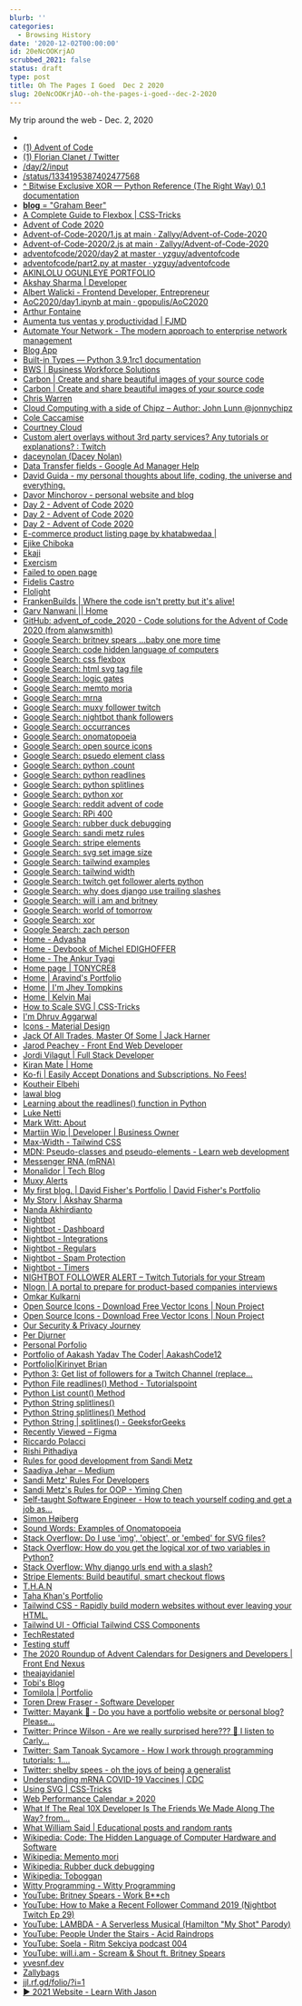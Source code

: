 ```yaml
---
blurb: ''
categories:
  - Browsing History
date: '2020-12-02T00:00:00'
id: 20eNcOOKrjAO
scrubbed_2021: false
status: draft
type: post
title: Oh The Pages I Goed  Dec 2 2020
slug: 20eNcOOKrjAO--oh-the-pages-i-goed--dec-2-2020
---
```


My trip around the web - Dec. 2, 2020

- [](https://twitter.com/thesammyhannah)
- [(1) Advent of Code](https://www.reddit.com/r/adventofcode/)
- [(1) Florian Clanet / Twitter](https://twitter.com/messages/52743833-1369152438)
- [/day/2/input](https://adventofcode.com/2020/day/2/input)
- [/status/1334195387402477568](https://twitter.com/jessica_schalz/status/1334195387402477568)
- [^ Bitwise Exclusive XOR — Python Reference (The Right Way) 0.1 documentation](https://python-reference.readthedocs.io/en/latest/docs/operators/bitwise_XOR.html)
- [__blog__ = "Graham Beer"](https://graham-beer.github.io/)
- [A Complete Guide to Flexbox | CSS-Tricks](https://css-tricks.com/snippets/css/a-guide-to-flexbox/)
- [Advent of Code 2020](https://adventofcode.com/)
- [Advent-of-Code-2020/1.js at main · Zallyy/Advent-of-Code-2020](https://github.com/Zallyy/Advent-of-Code-2020/blob/main/2-Password_Philosophy/1.js)
- [Advent-of-Code-2020/2.js at main · Zallyy/Advent-of-Code-2020](https://github.com/Zallyy/Advent-of-Code-2020/blob/main/2-Password_Philosophy/2.js)
- [adventofcode/2020/day2 at master · yzguy/adventofcode](https://github.com/yzguy/adventofcode/tree/master/2020/day2)
- [adventofcode/part2.py at master · yzguy/adventofcode](https://github.com/yzguy/adventofcode/blob/master/2020/day2/part2.py)
- [AKINLOLU OGUNLEYE PORTFOLIO](https://akinloludavid.github.io/akinlolu/index.html)
- [Akshay Sharma | Developer](https://portfolio-akshay.netlify.app/)
- [Albert Walicki - Frontend Developer, Entrepreneur](https://www.albertwalicki.com/)
- [AoC2020/day1.ipynb at main · gpopulis/AoC2020](https://github.com/gpopulis/AoC2020/blob/main/day1.ipynb)
- [Arthur Fontaine](https://arthurfontaine.fr/)
- [Aumenta tus ventas y productividad | FJMD](https://fjmd.es/)
- [Automate Your Network - The modern approach to enterprise network management](https://www.automateyournetwork.ca/)
- [Blog App](https://semicolon-blog.netlify.app/)
- [Built-in Types — Python 3.9.1rc1 documentation](https://docs.python.org/3/library/stdtypes.html)
- [BWS | Business Workforce Solutions](http://businessworkforcesolutions.co.uk/)
- [Carbon | Create and share beautiful images of your source code](https://carbon.now.sh/?bg=rgba%28171%2C+184%2C+195%2C+1%29&t=seti&wt=none&l=julia&ds=true&dsyoff=20px&dsblur=68px&wc=true&wa=true&pv=56px&ph=56px&ln=false&fl=1&fm=Hack&fs=14px&lh=133%25&si=false&es=2x&wm=false&code=function%2520part1%28input_file%253A%253AString%29%250A%250A%2520%2520%2520%2520n_valid%2520%253D%25200%250A%250A%2520%2520%2520%2520for%2520line%2520in%2520eachline%28input_file%29%250A%2520%2520%2520%2520%2520%2520%2520%2520min%252C%2520max%252C%2520letter%252C%2520password%2520%253D%2520match%28r%2522%28%255Cd%252B%29-%28%255Cd%252B%29%2520%28%255Ba-z%255D%29%253A%2520%28%255Cw%252B%29%2522%252C%2520line%29.captures%250A%250A%2520%2520%2520%2520%2520%2520%2520%2520min%2520%253D%2520parse%28Int%252C%2520min%29%250A%2520%2520%2520%2520%2520%2520%2520%2520max%2520%253D%2520parse%28Int%252C%2520max%29%250A%250A%2520%2520%2520%2520%2520%2520%2520%2520if%2520min%2520%253C%253D%2520count%28letter%252C%2520password%29%2520%253C%253D%2520max%250A%2520%2520%2520%2520%2520%2520%2520%2520%2520%2520%2520%2520n_valid%2520%252B%253D%25201%250A%2520%2520%2520%2520%2520%2520%2520%2520end%250A%2520%2520%2520%2520end%250A%250A%2520%2520%2520%2520return%2520n_valid%250Aend%250A%250A%250Afunction%2520part2%28input_file%253A%253AString%29%250A%250A%2520%2520%2520%2520n_valid%2520%253D%25200%250A%250A%2520%2520%2520%2520for%2520line%2520in%2520eachline%28input_file%29%250A%2520%2520%2520%2520%2520%2520%2520%2520ix1%252C%2520ix2%252C%2520letter%252C%2520password%2520%253D%2520match%28r%2522%28%255Cd%252B%29-%28%255Cd%252B%29%2520%28%255Ba-z%255D%29%253A%2520%28%255Cw%252B%29%2522%252C%2520line%29.captures%250A%250A%2520%2520%2520%2520%2520%2520%2520%2520ix1%2520%253D%2520parse%28Int%252C%2520ix1%29%250A%2520%2520%2520%2520%2520%2520%2520%2520ix2%2520%253D%2520parse%28Int%252C%2520ix2%29%250A%2520%2520%2520%2520%2520%2520%2520%2520letter%2520%253D%2520only%28letter%29%250A%250A%250A%2520%2520%2520%2520%2520%2520%2520%2520if%2520%28password%255Bix1%255D%2520%253D%253D%2520letter%29%2520%25E2%258A%25BB%2520%28password%255Bix2)
- [Carbon | Create and share beautiful images of your source code](https://carbon.now.sh/?bg=rgba%28171%2C+184%2C+195%2C+1%29&t=monokai&wt=none&l=text%2Fapache&ds=true&dsyoff=20px&dsblur=68px&wc=true&wa=true&pv=56px&ph=56px&ln=false&fl=1&fm=Hack&fs=14px&lh=133%25&si=false&es=2x&wm=false)
- [Chris Warren](https://chriswarren.dev/#home)
- [Cloud Computing with a side of Chipz – Author: John Lunn @jonnychipz](https://jonnychipz.com/)
- [Cole Caccamise](https://www.colecaccamise.com/)
- [Courtney Cloud](https://courtneycloud.tech/)
- [Custom alert overlays without 3rd party services? Any tutorials or explanations? : Twitch](https://www.reddit.com/r/Twitch/comments/bjkbw3/custom_alert_overlays_without_3rd_party_services/)
- [daceynolan (Dacey Nolan)](https://github.com/daceynolan)
- [Data Transfer fields - Google Ad Manager Help](https://support.google.com/admanager/table/7401123)
- [David Guida - my personal thoughts about life, coding, the universe and everything.](https://www.davideguida.com/)
- [Davor Minchorov - personal website and blog](https://davorminchorov.com/)
- [Day 2 - Advent of Code 2020](https://adventofcode.com/2020/day/2)
- [Day 2 - Advent of Code 2020](https://adventofcode.com/2020/day/2#part2)
- [Day 2 - Advent of Code 2020](https://adventofcode.com/2020/day/2/answer)
- [E-commerce product listing page by khatabwedaa |](https://tailwindcomponents.com/component/e-commerce-product-listing-page)
- [Ejike Chiboka](https://ejike.dev/)
- [Ekaji](https://ekajionah.vercel.app/)
- [Exercism](https://exercism.io/)
- [Failed to open page](https://brianchildess.co/)
- [Fidelis Castro](http://fideliscastro.rf.gd/?i=1)
- [Flolight](https://blog.flolight.dev/)
- [FrankenBuilds | Where the code isn't pretty but it's alive!](https://www.frankenbuilds.com/)
- [Garv Nanwani || Home](https://garvnanwani.netlify.app/)
- [GitHub: advent_of_code_2020 - Code solutions for the Advent of Code 2020 (from alanwsmith)](https://github.com/alanwsmith/advent_of_code_2020)
- [Google Search: britney spears ...baby one more time](https://www.google.com/search?newwindow=1&client=safari&rls=en&q=britney+spears+...baby+one+more+time&stick=H4sIAAAAAAAAAONgFuLQz9U3MDRNM1fi0U_XNyw2MM2NrypM0hLLTrbSzy0tzkzWTywqySwusSrOz0svfsR4mZFb4OWPe8JSJxknrTl5jfEQIxcOtUIqXGyueSWZJZVCUlw8UnCbNBikuLgQ9tYZZey6NO0cW5Kgx-7__5cfDHOQMhKcUmez4N7_9_ZaQlzsnsU--cmJOYIrJukoPAeJCXNxhCRW5Ofl51YKMoDBB3slRU6LTzoNqz6_txc0vMvg4PnWw0GCRYFBg8Gwp4mR4XqyiYMWQxDYVpOinLSmfSsOsbFwMAowWDFpMPEsYlVJKsosyUutVCguSE0sKlbQ09NLSkyqVMjPS1XIzS9KVSjJzE0FAER01jcwAQAA&sa=X&ved=2ahUKEwj6gfPX1a_tAhXSp1kKHX5oCncQri4wK3oECA4QOQ)
- [Google Search: code hidden language of computers](https://www.google.com/search?client=safari&rls=en&q=code+hidden+language+of+computers&ie=UTF-8&oe=UTF-8)
- [Google Search: css flexbox](https://www.google.com/search?client=safari&rls=en&q=css+flexbox&ie=UTF-8&oe=UTF-8)
- [Google Search: html svg tag file](https://www.google.com/search?client=safari&rls=en&q=html+svg+tag+file&ie=UTF-8&oe=UTF-8)
- [Google Search: logic gates](https://www.google.com/search?client=safari&rls=en&q=logic+gates&ie=UTF-8&oe=UTF-8)
- [Google Search: memto moria](https://www.google.com/search?client=safari&rls=en&q=memto+moria&ie=UTF-8&oe=UTF-8)
- [Google Search: mrna](https://www.google.com/search?client=safari&rls=en&q=mrna&ie=UTF-8&oe=UTF-8)
- [Google Search: muxy follower twitch](https://www.google.com/search?client=safari&rls=en&q=muxy+follower+twitch&ie=UTF-8&oe=UTF-8)
- [Google Search: nightbot thank followers](https://www.google.com/search?client=safari&rls=en&q=nightbot+thank+followers&ie=UTF-8&oe=UTF-8)
- [Google Search: occurrances](https://www.google.com/search?client=safari&rls=en&q=occurrances&ie=UTF-8&oe=UTF-8)
- [Google Search: onomatopoeia](https://www.google.com/search?newwindow=1&client=safari&rls=en&q=onomatopoeia&sa=X&ved=2ahUKEwjH7taUobDtAhUJwlkKHc3YCFgQ7xYoAHoECBAQLw&biw=1369&bih=844&dpr=2)
- [Google Search: open source icons](https://www.google.com/search?client=safari&rls=en&q=open+source+icons&ie=UTF-8&oe=UTF-8)
- [Google Search: psuedo element class](https://www.google.com/search?client=safari&rls=en&q=psuedo+element+class&ie=UTF-8&oe=UTF-8)
- [Google Search: python .count](https://www.google.com/search?client=safari&rls=en&q=python+.count&ie=UTF-8&oe=UTF-8)
- [Google Search: python readlines](https://www.google.com/search?client=safari&rls=en&q=python+readlines&ie=UTF-8&oe=UTF-8)
- [Google Search: python splitlines](https://www.google.com/search?client=safari&rls=en&q=python+splitlines&ie=UTF-8&oe=UTF-8)
- [Google Search: python xor](https://www.google.com/search?client=safari&rls=en&q=python+xor&ie=UTF-8&oe=UTF-8)
- [Google Search: reddit advent of code](https://www.google.com/search?client=safari&rls=en&q=reddit+advent+of+code&ie=UTF-8&oe=UTF-8)
- [Google Search: RPi 400](https://www.google.com/search?client=safari&rls=en&q=RPi+400&ie=UTF-8&oe=UTF-8)
- [Google Search: rubber duck debugging](https://www.google.com/search?client=safari&rls=en&q=rubber+duck+debugging&ie=UTF-8&oe=UTF-8)
- [Google Search: sandi metz rules](https://www.google.com/search?client=safari&rls=en&q=sandi+metz+rules&ie=UTF-8&oe=UTF-8)
- [Google Search: stripe elements](https://www.google.com/search?client=safari&rls=en&q=stripe+elements&ie=UTF-8&oe=UTF-8)
- [Google Search: svg set image size](https://www.google.com/search?client=safari&rls=en&q=svg+set+image+size&ie=UTF-8&oe=UTF-8)
- [Google Search: tailwind examples](https://www.google.com/search?client=safari&rls=en&q=tailwind+examples&ie=UTF-8&oe=UTF-8)
- [Google Search: tailwind width](https://www.google.com/search?client=safari&rls=en&q=tailwind+width&ie=UTF-8&oe=UTF-8)
- [Google Search: twitch get follower alerts python](https://www.google.com/search?client=safari&rls=en&q=twitch+get+follower+alerts+python&ie=UTF-8&oe=UTF-8)
- [Google Search: why does django use trailing slashes](https://www.google.com/search?client=safari&rls=en&q=why+does+django+use+trailing+slashes&ie=UTF-8&oe=UTF-8)
- [Google Search: will i am and britney](https://www.google.com/search?newwindow=1&client=safari&rls=en&ei=VbrHX7qDJdLP5gL-0Km4Bw&q=will+i+am+and+britney&gs_ssp=eJzj4tFP1zcsNM2qSjYuyTZg9BItz8zJUchUSMxVSMxLUUgqyizJS60EANxYDDs&oq=will+i+am&gs_lcp=CgZwc3ktYWIQAxgAMgsILhDJAxCRAhCTAjIFCC4QsQMyBQgAEJECMgIIADICCAAyAggAMgIILjICCAAyAgguMgIIADoKCAAQsQMQyQMQQzoECAAQQzoECC4QQzoKCAAQsQMQgwEQQzoOCC4QsQMQgwEQxwEQowI6BwguEEMQkwI6BwgAEMkDEEM6BwguELEDEEM6CgguEMkDEEMQkwI6BwgAELEDEEM6BQgAELEDOggIABCxAxCDAVDd3AZYw-YGYLbtBmgCcAB4AIABcIgB-gaSAQM4LjKYAQCgAQGqAQdnd3Mtd2l6wAEB&sclient=psy-ab)
- [Google Search: world of tomorrow](https://www.google.com/search?client=safari&rls=en&q=world+of+tomorrow&ie=UTF-8&oe=UTF-8)
- [Google Search: xor](https://www.google.com/search?client=safari&rls=en&q=xor&ie=UTF-8&oe=UTF-8)
- [Google Search: zach person](https://www.google.com/search?client=safari&rls=en&q=zach+person&ie=UTF-8&oe=UTF-8)
- [Home - Adyasha](https://adyasha-mohanty.vercel.app/)
- [Home - Devbook of Michel EDIGHOFFER](https://book.micheledighoffer.fr/)
- [Home - The Ankur Tyagi](https://theankurtyagi.com/)
- [Home page | TONYCRE8](https://www.tonycre8.co.uk/)
- [Home | Aravind's Portfolio](https://aravind.netlify.app/)
- [Home | I'm Jhey Tompkins](https://jhey.dev/)
- [Home | Kelvin Mai](https://kelvinmai.io/)
- [How to Scale SVG | CSS-Tricks](https://css-tricks.com/scale-svg/)
- [I'm Dhruv Aggarwal](https://da505819.github.io/)
- [Icons - Material Design](https://material.io/resources/icons/?icon=support&style=baseline)
- [Jack Of All Trades, Master Of Some | Jack Harner](https://jackharner.com/)
- [Jarod Peachey - Front End Web Developer](https://jarodpeachey.netlify.app/)
- [Jordi Vilagut | Full Stack Developer](https://jordivilagut.github.io/#/)
- [Kiran Mate | Home](https://kiranmate-portfolio.netlify.app/)
- [Ko-fi | Easily Accept Donations and Subscriptions. No Fees!](https://ko-fi.com/)
- [Koutheir Elbehi](https://awesome-rosalind-a388c0.netlify.app/)
- [lawal blog](https://lawaltech.hashnode.dev/)
- [Learning about the readlines() function in Python](https://www.educative.io/edpresso/learning-about-the-readlines-function-in-python)
- [Luke Netti](https://lukenetti.com/)
- [Mark Witt: About](https://www.markwitt.me/)
- [Martijn Wip | Developer | Business Owner](https://martijnwip.nl/)
- [Max-Width - Tailwind CSS](https://tailwindcss.com/docs/max-width)
- [MDN: Pseudo-classes and pseudo-elements - Learn web development](https://developer.mozilla.org/en-US/docs/Learn/CSS/Building_blocks/Selectors/Pseudo-classes_and_pseudo-elements)
- [Messenger RNA (mRNA)](https://www.genome.gov/genetics-glossary/messenger-rna)
- [Monalidor | Tech Blog](https://monalidor.com/)
- [Muxy Alerts](https://muxy.io/alerts/)
- [My first blog. | David Fisher's Portfolio | David Fisher's Portfolio](https://d-fisher.com/blogs/my-first-blog)
- [My Story | Akshay Sharma](https://www.developeratease.com/)
- [Nanda Akhirdianto](https://nandaakh.myportfolio.com/)
- [Nightbot](https://nightbot.tv/)
- [Nightbot - Dashboard](https://nightbot.tv/dashboard#)
- [Nightbot - Integrations](https://nightbot.tv/integrations)
- [Nightbot - Regulars](https://nightbot.tv/regulars)
- [Nightbot - Spam Protection](https://nightbot.tv/spam_protection)
- [Nightbot - Timers](https://nightbot.tv/timers)
- [NIGHTBOT FOLLOWER ALERT – Twitch Tutorials for your Stream](https://tutorials.twitchlayout.stream/tag/nightbot-follower-alert/)
- [Nlogn | A portal to prepare for product-based companies interviews](https://nlogn.in/)
- [Omkar Kulkarni](https://omkarkulkarni.netlify.app/)
- [Open Source Icons - Download Free Vector Icons | Noun Project](https://thenounproject.com/term/open-source/23911/)
- [Open Source Icons - Download Free Vector Icons | Noun Project](https://thenounproject.com/term/open-source/749139/)
- [Our Security & Privacy Journey](https://www.security-privacy.blog/)
- [Per Djurner](https://perdjurner.com/)
- [Personal Porfolio](https://juancastro.cr/)
- [Portfolio of Aakash Yadav The Coder| AakashCode12](https://aakashcode12.github.io/My-Portfolio/index.html)
- [Portfolio|Kirinyet Brian](https://kirinyetbrian.github.io/)
- [Python 3: Get list of followers for a Twitch Channel (replace...](https://gist.github.com/swbuehler/8a72fe2e741eed41791268ef112aa6c2)
- [Python File readlines() Method - Tutorialspoint](https://www.tutorialspoint.com/python/file_readlines.htm)
- [Python List count() Method](https://www.w3schools.com/python/ref_list_count.asp)
- [Python String splitlines()](https://www.programiz.com/python-programming/methods/string/splitlines)
- [Python String splitlines() Method](https://www.w3schools.com/python/ref_string_splitlines.asp)
- [Python String | splitlines() - GeeksforGeeks](https://www.geeksforgeeks.org/python-string-splitlines/)
- [Recently Viewed – Figma](https://www.figma.com/files/recent)
- [Riccardo Polacci](http://riccardopolacci.com/)
- [Rishi Pithadiya](https://rishiip.dev/)
- [Rules for good development from Sandi Metz](https://gist.github.com/sdball/4567190)
- [Saadiya Jehar – Medium](https://saadiyajehar.medium.com/)
- [Sandi Metz' Rules For Developers](https://thoughtbot.com/blog/sandi-metz-rules-for-developers)
- [Sandi Metz's Rules for OOP - Yiming Chen](https://yiming.dev/blog/2017/08/23/sandi-metzs-rules-for-oop/)
- [Self-taught Software Engineer - How to teach yourself coding and get a job as...](https://selftaughtsoftwareengineer.com/)
- [Simon Høiberg](https://simonhoiberg.com/)
- [Sound Words: Examples of Onomatopoeia](https://examples.yourdictionary.com/5-examples-of-onomatopoeia.html)
- [Stack Overflow: Do I use 'img', 'object', or 'embed' for SVG files?](https://stackoverflow.com/questions/4476526/do-i-use-img-object-or-embed-for-svg-files)
- [Stack Overflow: How do you get the logical xor of two variables in Python?](https://stackoverflow.com/questions/432842/how-do-you-get-the-logical-xor-of-two-variables-in-python)
- [Stack Overflow: Why django urls end with a slash?](https://stackoverflow.com/questions/42212122/why-django-urls-end-with-a-slash/42213107)
- [Stripe Elements: Build beautiful, smart checkout flows](https://stripe.com/payments/elements)
- [T.H.A.N](https://tantoluwaalabiheritage.hashnode.dev/)
- [Taha Khan's Portfolio](https://taha-khan-portfolio.web.app/)
- [Tailwind CSS - Rapidly build modern websites without ever leaving your HTML.](https://tailwindcss.com/)
- [Tailwind UI - Official Tailwind CSS Components](https://tailwindui.com/preview)
- [TechRestated](https://sachinvashisht.hashnode.dev/)
- [Testing stuff](https://codepen.io/snorkss/full/qBNzqQG)
- [The 2020 Roundup of Advent Calendars for Designers and Developers | Front End Nexus](https://frontendnexus.com/articles/advent-calendar-roundup-2020/)
- [theajayidaniel](http://theajayidaniel.herokuapp.com/)
- [Tobi's Blog](https://ajagbetobi.hashnode.dev/)
- [Tomilola | Portfolio](https://devtomilola.netlify.app/)
- [Toren Drew Fraser - Software Developer](https://toren.uk/)
- [Twitter: Mayank 🍷 - Do you have a portfolio website or personal blog? Please...](https://twitter.com/dermayank/status/1334170712366407680)
- [Twitter: Prince Wilson - Are we really surprised here??? 🤣 I listen to Carly...](https://twitter.com/maxcell/status/1334147826117382148)
- [Twitter: Sam Tanoak Sycamore - How I work through programming tutorials: 1....](https://twitter.com/tanoaksam/status/1334145063639674882)
- [Twitter: shelby spees - oh the joys of being a generalist](https://twitter.com/shelbyspees/status/1334248536393666560)
- [Understanding mRNA COVID-19 Vaccines | CDC](https://www.cdc.gov/coronavirus/2019-ncov/vaccines/different-vaccines/mrna.html)
- [Using SVG | CSS-Tricks](https://css-tricks.com/using-svg/)
- [Web Performance Calendar » 2020](https://calendar.perfplanet.com/2020/)
- [What If The Real 10X Developer Is The Friends We Made Along The Way? from...](https://egghead.io/talks/egghead-what-if-the-real-10x-developer-is-the-friends-we-made-along-the-way)
- [What William Said | Educational posts and random rants](http://www.whatwilliamsaid.com/)
- [Wikipedia: Code: The Hidden Language of Computer Hardware and Software](https://en.wikipedia.org/wiki/Code:_The_Hidden_Language_of_Computer_Hardware_and_Software)
- [Wikipedia: Memento mori](https://en.wikipedia.org/wiki/Memento_mori)
- [Wikipedia: Rubber duck debugging](https://en.wikipedia.org/wiki/Rubber_duck_debugging)
- [Wikipedia: Toboggan](https://en.wikipedia.org/wiki/Toboggan)
- [Witty Programming - Witty Programming](https://www.wittyprogramming.dev/)
- [YouTube: Britney Spears - Work B**ch ](https://www.youtube.com/watch?v=pt8VYOfr8To)
- [YouTube: How to Make a Recent Follower Command 2019 (Nightbot Twitch Ep 29)](https://www.youtube.com/watch?v=cIxPPN_YvKQ)
- [YouTube: LAMBDA - A Serverless Musical (Hamilton "My Shot" Parody)](https://www.youtube.com/watch?v=zMua0cuhFnc)
- [YouTube: People Under the Stairs - Acid Raindrops](https://www.youtube.com/watch?v=1dr1kQDGgRk)
- [YouTube: Soela - Ritm Sekciya podcast 004](https://www.youtube.com/watch?v=RtBeFWPHeWk)
- [YouTube: will.i.am - Scream & Shout ft. Britney Spears ](https://www.youtube.com/watch?v=kYtGl1dX5qI)
- [yvesnf.dev](https://yvesnf.github.io/yvesnfdev/)
- [Zallybags](https://zally.netlify.app/)
- [‎jjl.rf.gd/folio/?i=1](http://jjl.rf.gd/folio/?i=1)
- [▶ 2021 Website - Learn With Jason](https://www.figma.com/proto/XGjDG1lvEYnjNpS9EwjU3Y/Learn-With-Jason?node-id=1218%3A24815&scaling=min-zoom)

